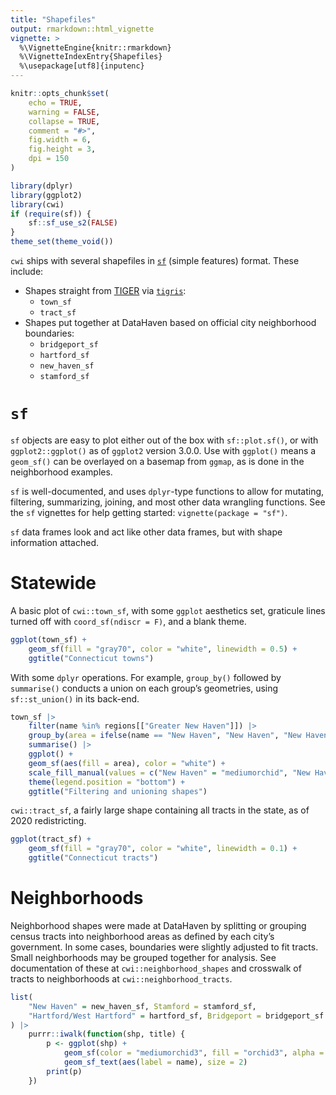 ```yaml
---
title: "Shapefiles"
output: rmarkdown::html_vignette
vignette: >
  %\VignetteEngine{knitr::rmarkdown}
  %\VignetteIndexEntry{Shapefiles}
  %\usepackage[utf8]{inputenc}
---
```



```r
knitr::opts_chunk$set(
    echo = TRUE,
    warning = FALSE,
    collapse = TRUE,
    comment = "#>",
    fig.width = 6,
    fig.height = 3,
    dpi = 150
)
```

```r
library(dplyr)
library(ggplot2)
library(cwi)
if (require(sf)) {
    sf::sf_use_s2(FALSE)
}
theme_set(theme_void())
```

`cwi` ships with several shapefiles in [`sf`](https://r-spatial.github.io/sf/) (simple features) format. These include:

* Shapes straight from [TIGER](https://www.census.gov/geo/maps-data/data/tiger.html) via [`tigris`](https://github.com/walkerke/tigris):
    + `town_sf`
    + `tract_sf`
* Shapes put together at DataHaven based on official city neighborhood boundaries:
    + `bridgeport_sf`
    + `hartford_sf`
    + `new_haven_sf`
    + `stamford_sf`

# `sf`

`sf` objects are easy to plot either out of the box with `sf::plot.sf()`, or with `ggplot2::ggplot()` as of `ggplot2` version 3.0.0. Use with `ggplot()` means a `geom_sf()` can be overlayed on a basemap from `ggmap`, as is done in the neighborhood examples.

`sf` is well-documented, and uses `dplyr`-type functions to allow for mutating, filtering, summarizing, joining, and most other data wrangling functions. See the `sf` vignettes for help getting started: `vignette(package = "sf")`.

`sf` data frames look and act like other data frames, but with shape information attached.


# Statewide

A basic plot of `cwi::town_sf`, with some `ggplot` aesthetics set, graticule lines turned off with `coord_sf(ndiscr = F)`, and a blank theme.

```r
ggplot(town_sf) +
    geom_sf(fill = "gray70", color = "white", linewidth = 0.5) +
    ggtitle("Connecticut towns")
```

With some `dplyr` operations. For example, `group_by()` followed by `summarise()` conducts a union on each group's geometries, using `sf::st_union()` in its back-end.

```r
town_sf |>
    filter(name %in% regions[["Greater New Haven"]]) |>
    group_by(area = ifelse(name == "New Haven", "New Haven", "New Haven suburbs")) |>
    summarise() |>
    ggplot() +
    geom_sf(aes(fill = area), color = "white") +
    scale_fill_manual(values = c("New Haven" = "mediumorchid", "New Haven suburbs" = "gray70")) +
    theme(legend.position = "bottom") +
    ggtitle("Filtering and unioning shapes")
```

`cwi::tract_sf`, a fairly large shape containing all tracts in the state, as of 2020 redistricting.

```r
ggplot(tract_sf) +
    geom_sf(fill = "gray70", color = "white", linewidth = 0.1) +
    ggtitle("Connecticut tracts")
```

# Neighborhoods

Neighborhood shapes were made at DataHaven by splitting or grouping census tracts into neighborhood areas as defined by each city's government. In some cases, boundaries were slightly adjusted to fit tracts. Small neighborhoods may be grouped together for analysis. See documentation of these at `cwi::neighborhood_shapes` and crosswalk of tracts to neighborhoods at `cwi::neighborhood_tracts`.

```r
list(
    "New Haven" = new_haven_sf, Stamford = stamford_sf,
    "Hartford/West Hartford" = hartford_sf, Bridgeport = bridgeport_sf
) |>
    purrr::iwalk(function(shp, title) {
        p <- ggplot(shp) +
            geom_sf(color = "mediumorchid3", fill = "orchid3", alpha = 0.1) +
            geom_sf_text(aes(label = name), size = 2)
        print(p)
    })
```





